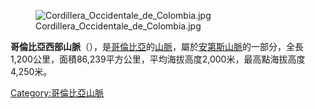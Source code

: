 [[Image:Cordillera_Occidentale_de_Colombia.jpg|right]]

'''哥倫比亞西部山脈'''（{{lang-es|Cordillera Occidental}}），是[[哥倫比亞|哥倫比亞]]的[[山脈|山脈]]，屬於[[安第斯山脈|安第斯山脈]]的一部分，全長1,200公里，面積86,239平方公里，平均海拔高度2,000米，最高點海拔高度4,250米。

{{Colombia-geo-stub}}
[[Category:哥倫比亞山脈|Category:哥倫比亞山脈]]